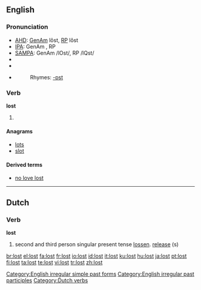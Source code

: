 ==English==

{{rank|friends|forth|fire|379|lost|human|kept|business}}

===Pronunciation===
*[[w:AHD|AHD]]: [[w:General American|GenAm]] lôst, [[w:Received Pronunciation|RP]] lŏst
*[[w:IPA|IPA]]: GenAm {{IPAchar|/lɔst/}}, RP {{IPAchar|/lɒst/}}
*[[w:SAMPA|SAMPA]]: GenAm /lOst/, RP /lQst/
*{{audio|En-ca-lost.ogg|Audio (CA)}}
*{{audio|en-us-lost.ogg|Audio (US)}}
*{{audio|En-uk-lost.ogg|Audio (UK)}}
*:Rhymes: [[Rhymes:English:-ɒst|-ɒst]]

===Verb===
'''lost'''
#{{past of|lose}}

<!--this belongs on the page for "lose" ====Translations====
(''past tense'')
*Danish: [[tabte]]
*Dutch: [[verloor]], [[verloren]]
*Hebrew: [[:he:אבד|אבד]]
*Indonesian: [[hilang|kehilangan]], [[kalah]]
*Japanese: [[失った]] ([[うしなった]], ushinatta), [[負けた]] ([[まけた]], maketa)
*Vietnamese: [[đã mất]]

(''past participle'')
*Chinese: [[失去]], [[丢失]]
*Danish: [[tabt]]
*Dutch: [[verloren]], [[verdwaald]]
*French: [[perdu]]
*German: [[verloren]]
*Indonesian: [[hilang|kehilangan]], [[kalah]]
*Irish: [[caillte]]
*Italian: [[perso]] 
*Japanese: [[失った]] ([[うしなった]], ushinatta), [[負けた]] ([[まけた]], maketa)
*Portuguese: [[perdido]] {{m}}, [[perdida]] {{f}}
*Spanish: [[perdido]] {{m}}, [[perdida]] {{f}}
*Vietnamese: [[bị mất]]
*Polish: [[zagubiony]] {{m}} , [[zagubiona]] {{m}}}, [[zgubiony]] {{m}}, [[zgubiona]] {{f}}-->

====Anagrams====
*[[lots]]
*[[slot]]

====Derived terms====
*[[no love lost]]

[[Category:English irregular simple past forms]]
[[Category:English irregular past participles]]

----

==Dutch==
===Verb===
'''lost'''
# second and third person singular present tense [[lossen]]. [[release]] (s)

[[Category:Dutch verbs]]

[[br:lost]]
[[el:lost]]
[[fa:lost]]
[[fr:lost]]
[[io:lost]]
[[id:lost]]
[[it:lost]]
[[ku:lost]]
[[hu:lost]]
[[ja:lost]]
[[pt:lost]]
[[fi:lost]]
[[ta:lost]]
[[te:lost]]
[[vi:lost]]
[[tr:lost]]
[[zh:lost]]